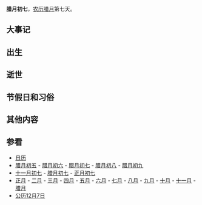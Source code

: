 {{Lunar12Calendar}}
'''腊月初七'''，[[农历|农历]][[腊月|腊月]]第七天。

==大事记==

==出生==

==逝世==

==节假日和习俗==

==其他内容==

==参看==
*[[历史上的今天|日历]]
*[[腊月初五|腊月初五]] - [[腊月初六|腊月初六]] - [[腊月初七|腊月初七]] - [[腊月初八|腊月初八]] - [[腊月初九|腊月初九]]
*[[十一月初七|十一月初七]] - [[腊月初七|腊月初七]] - [[正月初七|正月初七]]
*[[正月|正月]] - [[二月_(农历)|二月]] - [[三月_(农历)|三月]] - [[四月_(农历)|四月]] - [[五月_(农历)|五月]] - [[六月_(农历)|六月]] - [[七月_(农历)|七月]] - [[八月_(农历)|八月]] - [[九月_(农历)|九月]] - [[十月_(农历)|十月]] - [[十一月_(农历)|十一月]] - [[腊月|腊月]]
*[[公历|公历]][[12月7日|12月7日]]